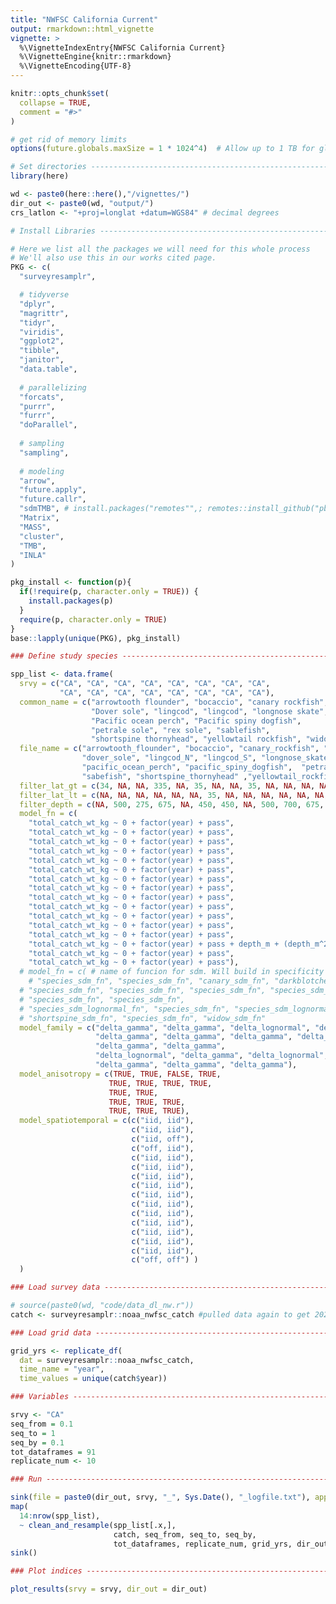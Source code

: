 ```yaml
---
title: "NWFSC California Current"
output: rmarkdown::html_vignette
vignette: >
  %\VignetteIndexEntry{NWFSC California Current}
  %\VignetteEngine{knitr::rmarkdown}
  %\VignetteEncoding{UTF-8}
---
```


```r
knitr::opts_chunk$set(
  collapse = TRUE,
  comment = "#>"
)
```

```r

# get rid of memory limits
options(future.globals.maxSize = 1 * 1024^4)  # Allow up to 1 TB for globals

# Set directories --------------------------------------------------------------
library(here)

wd <- paste0(here::here(),"/vignettes/")
dir_out <- paste0(wd, "output/")
crs_latlon <- "+proj=longlat +datum=WGS84" # decimal degrees

# Install Libraries ------------------------------------------------------------

# Here we list all the packages we will need for this whole process
# We'll also use this in our works cited page. 
PKG <- c(
  "surveyresamplr",

  # tidyverse
  "dplyr",
  "magrittr",
  "tidyr",
  "viridis",
  "ggplot2", 
  "tibble",
  "janitor", 
  "data.table", 
  
  # parallelizing
  "forcats",
  "purrr",
  "furrr", 
  "doParallel",
  
  # sampling
  "sampling",
  
  # modeling
  "arrow", 
  "future.apply", 
  "future.callr", 
  "sdmTMB", # install.packages("remotes"",; remotes::install_github("pbs-assess/sdmTMBextra", dependencies = TRUE",
  "Matrix", 
  "MASS",
  "cluster", 
  "TMB", 
  "INLA" 
)

pkg_install <- function(p){
  if(!require(p, character.only = TRUE)) {
    install.packages(p)
  }
  require(p, character.only = TRUE)
}
base::lapply(unique(PKG), pkg_install)

### Define study species -------------------------------------------------------

spp_list <- data.frame(
  srvy = c("CA", "CA", "CA", "CA", "CA", "CA", "CA", "CA",
           "CA", "CA", "CA", "CA", "CA", "CA", "CA", "CA"),
  common_name = c("arrowtooth flounder", "bocaccio", "canary rockfish", "darkblotched rockfish",
                  "Dover sole", "lingcod", "lingcod", "longnose skate",
                  "Pacific ocean perch", "Pacific spiny dogfish",
                  "petrale sole", "rex sole", "sablefish",
                  "shortspine thornyhead", "yellowtail rockfish", "widow rockfish"),
  file_name = c("arrowtooth_flounder", "bocaccio", "canary_rockfish", "darkblotched_rockfish",
                "dover_sole", "lingcod_N", "lingcod_S", "longnose_skate",
                "pacific_ocean_perch", "pacific_spiny_dogfish",  "petrale_sole", "rex_sole",
                "sabefish", "shortspine_thornyhead" ,"yellowtail_rockfish", "widow_rockfish"),
  filter_lat_gt = c(34, NA, NA, 335, NA, 35, NA, NA, 35, NA, NA, NA, NA, NA, 35.5, 33.5),
  filter_lat_lt = c(NA, NA, NA, NA, NA, NA, 35, NA, NA, NA, NA, NA, NA, NA, NA, NA),
  filter_depth = c(NA, 500, 275, 675, NA, 450, 450, NA, 500, 700, 675, 700, NA, NA, 425, 675),
  model_fn = c(
    "total_catch_wt_kg ~ 0 + factor(year) + pass",
    "total_catch_wt_kg ~ 0 + factor(year) + pass",
    "total_catch_wt_kg ~ 0 + factor(year) + pass",
    "total_catch_wt_kg ~ 0 + factor(year) + pass",
    "total_catch_wt_kg ~ 0 + factor(year) + pass",
    "total_catch_wt_kg ~ 0 + factor(year) + pass",
    "total_catch_wt_kg ~ 0 + factor(year) + pass",
    "total_catch_wt_kg ~ 0 + factor(year) + pass",
    "total_catch_wt_kg ~ 0 + factor(year) + pass",
    "total_catch_wt_kg ~ 0 + factor(year) + pass",
    "total_catch_wt_kg ~ 0 + factor(year) + pass",
    "total_catch_wt_kg ~ 0 + factor(year) + pass",
    "total_catch_wt_kg ~ 0 + factor(year) + pass",
    "total_catch_wt_kg ~ 0 + factor(year) + pass + depth_m + (depth_m^2)",
    "total_catch_wt_kg ~ 0 + factor(year) + pass",
    "total_catch_wt_kg ~ 0 + factor(year) + pass"),
  # model_fn = c( # name of funcion for sdm. Will build in specificity for this later
    # "species_sdm_fn", "species_sdm_fn", "canary_sdm_fn", "darkblotched_sdm_fn",
  # "species_sdm_fn", "species_sdm_fn", "species_sdm_fn", "species_sdm_fn",
  # "species_sdm_fn", "species_sdm_fn",
  # "species_sdm_lognormal_fn", "species_sdm_fn", "species_sdm_lognormal_fn"),
  # "shortspine_sdm_fn", "species_sdm_fn", "widow_sdm_fn"
  model_family = c("delta_gamma", "delta_gamma", "delta_lognormal", "delta_lognormal",
                   "delta_gamma", "delta_gamma", "delta_gamma", "delta_gamma",
                   "delta_gamma", "delta_gamma",
                   "delta_lognormal", "delta_gamma", "delta_lognormal",
                   "delta_gamma", "delta_gamma", "delta_gamma"),
  model_anisotropy = c(TRUE, TRUE, FALSE, TRUE, 
                      TRUE, TRUE, TRUE, TRUE, 
                      TRUE, TRUE, 
                      TRUE, TRUE, TRUE, 
                      TRUE, TRUE, TRUE),
  model_spatiotemporal = c(c("iid, iid"), 
                           c("iid, iid"), 
                           c("iid, off"), 
                           c("off, iid"), 
                           c("iid, iid"), 
                           c("iid, iid"), 
                           c("iid, iid"), 
                           c("iid, iid"), 
                           c("iid, iid"), 
                           c("iid, iid"), 
                           c("iid, iid"), 
                           c("iid, iid"), 
                           c("iid, iid"), 
                           c("iid, iid"), 
                           c("iid, iid"), 
                           c("off, off") )
  )

### Load survey data -----------------------------------------------------------

# source(paste0(wd, "code/data_dl_nw.r"))
catch <- surveyresamplr::noaa_nwfsc_catch #pulled data again to get 2024

### Load grid data -------------------------------------------------------------

grid_yrs <- replicate_df(
  dat = surveyresamplr::noaa_nwfsc_catch, 
  time_name = "year", 
  time_values = unique(catch$year))

### Variables ------------------------------------------------------------------

srvy <- "CA"
seq_from = 0.1
seq_to = 1
seq_by = 0.1
tot_dataframes = 91
replicate_num <- 10

### Run ------------------------------------------------------------------------

sink(file = paste0(dir_out, srvy, "_", Sys.Date(), "_logfile.txt"), append=FALSE, split=TRUE)  # for screen and log
map(
  14:nrow(spp_list), 
  ~ clean_and_resample(spp_list[.x,], 
                       catch, seq_from, seq_to, seq_by, 
                       tot_dataframes, replicate_num, grid_yrs, dir_out))
sink()

### Plot indices ---------------------------------------------------------------

plot_results(srvy = srvy, dir_out = dir_out) 

```
